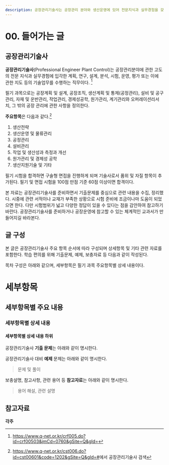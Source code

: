 ```yaml
---
description: 공장관리기술사는 공장관리 분야와 생산운영에 있어 전문지식과 실무경험을 갖추고 기술업무를 수행하는 직무이다. 공장관리기술사 직무를 위한 관련 학습내용을 요약 정리한다.
---
```


<!-- google search console [[ -->
<meta name="google-site-verification" content="8xHzi-r2KaeozfPyDbwq2rtYE8sEI8Xu6irhM0ccwBU" />
<!-- google search console ]] -->

# 00. 들어가는 글 {.unnumbered}

## 공장관리기술사

**공장관리기술사**(Professional Engineer Plant Control)는 공장관리분야에 관한 고도의 전문 지식과 실무경험에 입각한 계획, 연구, 설계, 분석, 시험, 운영, 평가 또는 이에 관한 지도 등의 기술업무를 수행하는 직무이다. [^pepc]

[^pepc]: [https://www.q-net.or.kr/crf005.do?id=crf00503&jmCd=0760&gSite=Q&gId=](https://www.q-net.or.kr/crf005.do?id=crf00503&jmCd=0760&gSite=Q&gId=){target="_blank"}

필기 과목으로는 공장계획 및 설계, 공장조직, 생산계획 및 통제(공정관리), 설비 및 공구관리, 자재 및 운반관리, 작업관리, 경제성공학, 원가관리, 계기관리와 오퍼레이션리서치, 그 밖의 공장 관리에 관한 사항을 정의한다.

**주요항목**은 다음과 같다.[^출제기준]

1. 생산전략
1. 생산운영 및 물류관리
1. 공정관리
1. 설비관리
1. 작업 및 생산성과 측정과 개선
1. 원가관리 및 경제성 공학
1. 생산지원기술 및 기타

[^출제기준]: [https://www.q-net.or.kr/cst006.do?id=cst00601&code=1202&gSite=Q&gId=#](https://www.q-net.or.kr/cst006.do?id=cst00601&code=1202&gSite=Q&gId=#){target="_blank"}에서 공장관리기술사 검색

필기 시험을 합격하면 구술형 면접을 진행하게 되며 기술사로서 품위 및 자질 항목이 추가된다. 필기 및 면접 시험을 100점 만점 기준 60점 이상이면 합격이다.

본 자료는 공장관리기술사를 준비하면서 기출문제를 중심으로 관련 내용을 수집, 정리했다. 시중에 관련 서적이나 교재가 부족한 상황으로 시험 준비에 조금이나마 도움이 되었으면 한다. 다만 시험범위가 넓고 다양한 정답이 있을 수 있다는 점을 감안하여 참고하기 바란다. 공장관리기술사를 준비하거나 공장운영에 참고할 수 있는 체계적인 교과서가 만들어지길 바라본다.

## 글 구성

본 글은 공장관리기술사 주요 항목 순서에 따라 구성되며 상세항목 및 기타 관련 자료를 포함한다. 학습 편의를 위해 기출문제, 예제, 보충자료 등 다음과 같이 작성된다.

:::{.callout-caution icon=false title="목차 구성"}

목차 구성은 아래와 같으며, 세부항목은 필기 과목 주요항목별 상세 내용이다.

# 세부항목 {.unlisted}

## 세부항목별 주요 내용 {.unlisted}

### 세부항목별 상세 내용 {.unlisted}

#### 세부항목별 상세 내용 하위 {.unlisted}
:::

공장관리기술사 **기출 문제**는 아래와 같이 명시한다.  

> :::{.callout-tip icon=false title="기출: 회차-교시-문제번호"}
:::


공장관리기술사 대비 **예제** 문제는 아래와 같이 명시한다.

> :::{.callout-important icon=false title="예제"}
문제 및 풀이
:::

보충설명, 참고사항, 관련 용어 등 **참고자료**는 아래와 같이 명시한다.

> :::{.callout-note icon=false title="보충설명"}
용어 해설, 관련 설명
:::

## 참고자료


**각주**
